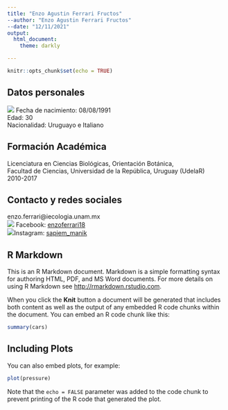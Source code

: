 ---
title: "Enzo Agustin Ferrari Fructos"
--author: "Enzo Agustin Ferrari Fructos"
--date: "12/11/2021"
output: 
  html_document:
    theme: darkly

---

```{r setup, include=FALSE}
knitr::opts_chunk$set(echo = TRUE)
```


## Datos personales

![](./img/foto2019.jpg)
Fecha de nacimiento: 08/08/1991  
Edad: 30  
Nacionalidad: Uruguayo e Italiano  


## Formación Académica

Licenciatura en Ciencias Biológicas, Orientación Botánica,   
Facultad de Ciencias, Universidad de la República, Uruguay (UdelaR)  
2010-2017

## Contacto y redes sociales

enzo.ferrari@iecologia.unam.mx  
![](./img/facebook_icon.png) Facebook: [enzoferrari18](https://www.facebook.com/enzoferrari18)  
![](./img/Twitter_icon.png)Instagram: [sapiem_manik](https://www.instagram.com/sapiem_manik)

## R Markdown

This is an R Markdown document. Markdown is a simple formatting syntax for authoring HTML, PDF, and MS Word documents. For more details on using R Markdown see <http://rmarkdown.rstudio.com>.

When you click the **Knit** button a document will be generated that includes both content as well as the output of any embedded R code chunks within the document. You can embed an R code chunk like this:

```{r cars}
summary(cars)
```

## Including Plots

You can also embed plots, for example:

```{r pressure, echo=FALSE}
plot(pressure)
```

Note that the `echo = FALSE` parameter was added to the code chunk to prevent printing of the R code that generated the plot.
